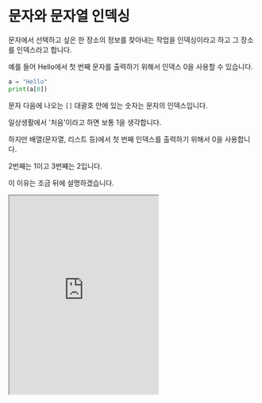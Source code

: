 # 문자와 문자열 인덱싱

문자에서 선택하고 싶은 한 장소의 정보를 찾아내는 작업을 인덱싱이라고 하고 그 장소를 인덱스라고 합니다.

예를 들어 Hello에서 첫 번째 문자를 출력하기 위해서 인덱스 0을 사용할 수 있습니다.

```py
a = "Hello"
print(a[0])
```

문자 다음에 나오는 `[]` 대괄호 안에 있는 숫자는 문자의 인덱스입니다.

일상생활에서 '처음'이라고 하면 보통 1을 생각합니다.

하지만 배열(문자열, 리스트 등)에서 첫 번째 인덱스를 출력하기 위해서 0을 사용합니다.

2번째는 1이고 3번째는 2입니다.

이 이유는 조금 뒤에 설명하겠습니다.

<iframe
  loading="lazy"
  title="Python Playground"
  src="https://trinket.io/embed/python3/e1cdc9760f"
  height="400"
/>

## 문자 인덱싱 (x ~ y 값)

문자에서 어떤 범위의 부분 문자를 구하기 위하여 다음과 같은 방법을 사용할 수 있습니다.

`[]` 안에 `:`를 사용하여 `:` 전에 나오는 인덱스를 포함하고 `:` 다음에 나오는 인덱스는 제외하고 출력이 됩니다.

만일 0이 없이 `''` 만 있어도 파이썬은 0이라고 인식합니다.

<iframe
  loading="lazy"
  title="Python Playground"
  src="https://trinket.io/embed/python/47c742b3bd"
  height="400"
/>

## 거꾸로 문자 뒤집기

문자를 거꾸로 바꾸기 위하여 인덱싱을 사용할 수도 있습니다.

옆의 예시에서 `::-1`은 `0:0:-1`을 생략한 코드입니다.

마지막 숫자는 스텝을 뜻합니다.

스텝은 문자 인덱싱을 셀때 단위입니다.

예를 들면, 단위를 2로 정하면 2 문자 중 하나씩만 출력됩니다.

스텝을 -1로 입력하면 거꾸로 바꿀 수 있습니다.

<iframe
  loading="lazy"
  title="Python Playground"
  src="https://trinket.io/embed/python/4e95210044"
  height="400"
/>

## 인덱싱 x를 사용하면 x-1인 이유

:::note

왜 저희는 목록의 첫 번째로 1을 사용하는데 코딩에서는 0부터 시작할까요?

그 이유는 '수학'입니다. 리스트는 한국어로 번역하면 '목록'입니다. 목록에는 '순서'가 있습니다.

예를 들어 1에서 시작하여 2씩 증가하는 리스트를 만들겠습니다.

1, 3, 5, 7
처음에 1에서 시작했습니다. 처음에는 1 + (2 \* 0)입니다.

1에서 2 증가했습니다. 이 순서의 공차(차이)는 2입니다. 두 번째 값은 1 + (2+1)입니다.

이렇게 계속하면 다음과 같은 공식이 나옵니다.

a = 1 + {2 \* (a-1)}
그래서 첫 번째 리스트 값을 0을 이용해서 찾는 이유는 공차의 값을 기준으로 0이 곱해졌기 때문입니다.

:::


<Quiz
  quiz={{
    quizTitle: '파이썬 퀴즈 5',
    quizSynopsis: '인덱싱에 대한 파이썬 퀴즈입니다.',
    nrOfQuestions: '4',
    questions: [
      {
        question: 'print("Python"[1])를 실행하면 무엇이 출력됩니까?',
        questionType: 'text',
        answerSelectionType: 'single',
        answers: ["'y'", "'P'", "'o'", "'on'"],
        correctAnswer: '1',
        explanation:
          '[1]은 문자열의 두 번째 문자를 의미합니다. 즉, 문자열의 첫 번째 문자는 0번째 문자입니다.',
        point: '30'
      },
      {
        question: 'print("Hello World"[0])를 실행하면 무엇이 출력됩니까?',
        questionType: 'text',
        answerSelectionType: 'single',
        answers: ["'d'", "'e'", "'H'", "'W'"],
        correctAnswer: '3',
        explanation:
          '[0]은 첫 번째 문자를 의미합니다. 즉, "Hello World"[0]은 "H"를 의미합니다.',
        point: '30'
      },
      {
        question: 'print("Dude!"[-1])를 실행하면 무엇이 출력됩니까?',
        questionType: 'text',
        answerSelectionType: 'single',
        answers: ["'D'", "'u'", "'e'", "'!'"],
        correctAnswer: '4',
        explanation:
          '[-1]은 문자열의 마지막 문자를 의미합니다. 즉, 문자열의 마지막 문자는 !입니다.',
        point: '30'
      },
      {
        question: 'print("Dude!"[::-1])를 실행하면 무엇이 출력됩니까?',
        questionType: 'text',
        answerSelectionType: 'single',
        answers: ["'!eduD'", "'Dude!'", "'!dude'", "'dude'"],
        correctAnswer: '1',
        explanation:
          '[::-1]은 문자열의 역순을 의미합니다. 즉, "Dude!"[::-1]은 "!eduD"를 의미합니다.',
        point: '10'
      },
    ]
  }}
/>
